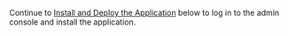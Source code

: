 Continue to [Install and Deploy the Application](#install-app) below to log in to the admin console and install the application.